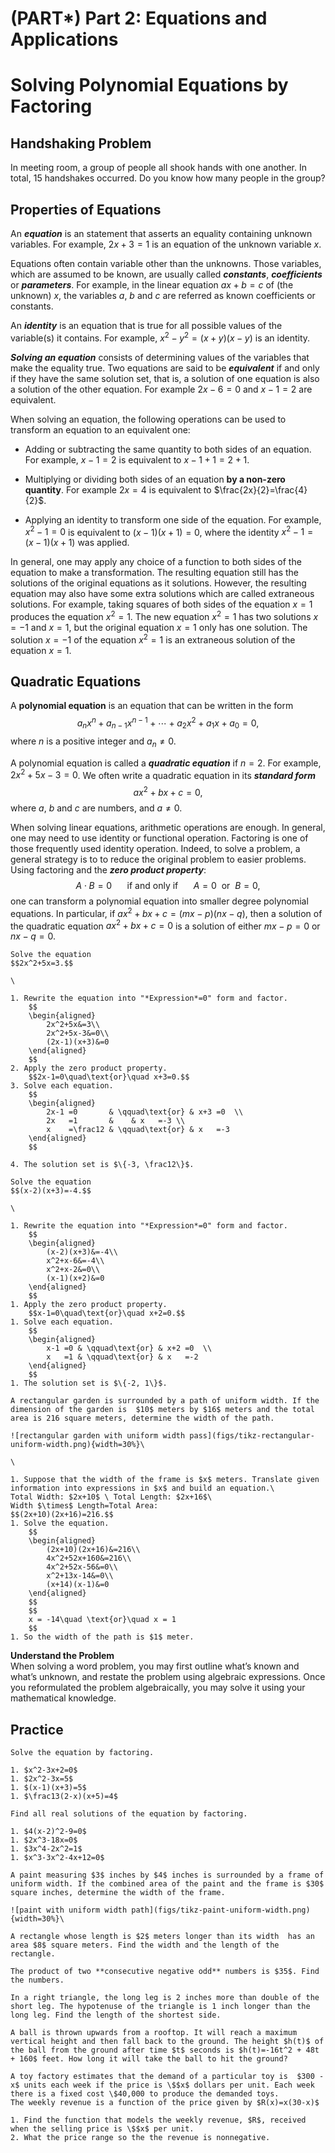 # (PART\*) Part 2: Equations and Applications {-}

# Solving Polynomial Equations by Factoring

## Handshaking Problem

::: {.rmdthink}

In meeting room, a group of people all shook hands with one another. In total, 15 handshakes occurred. Do you know how many people in the group?

:::

## Properties of Equations

An ***equation*** is an statement that asserts an equality containing unknown variables. For example, $2x+3=1$ is an equation of the unknown variable $x$.

Equations often contain variable other than the unknowns. Those variables, which are assumed to be known, are usually called ***constants***, ***coefficients*** or ***parameters***. For example, in the linear equation $ax+b=c$ of (the unknown) $x$, the variables $a$, $b$ and $c$ are referred as known coefficients or constants.

An ***identity*** is an equation that is true for all possible values of the variable(s) it contains. For example, $x^2-y^2=(x+y)(x-y)$ is an identity.

***Solving an equation*** consists of determining values of the variables that make the equality true. Two equations are said to be ***equivalent*** if and only if they have the same solution set, that is, a solution of one equation is also a solution of the other equation. For example $2x-6=0$ and $x-1=2$ are equivalent.

::: {.rmdnote}

When solving an equation, the following operations can be used to transform an equation to an equivalent one:

- Adding or subtracting the same quantity to both sides of an equation. For example, $x-1=2$ is equivalent to $x-1+1=2+1$.

- Multiplying or dividing both sides of an equation **by a non-zero quantity**. For example $2x=4$ is equivalent to $\frac{2x}{2}=\frac{4}{2}$.

- Applying an identity to transform one side of the equation. For example, $x^2-1=0$ is equivalent to $(x-1)(x+1)=0$, where the identity $x^2-1=(x-1)(x+1)$ was applied.

:::

::: {.rmdnote}

In general, one may apply any choice of a function to both sides of the equation to make a transformation. The resulting equation still has the solutions of the original equations as it solutions. However, the resulting equation may also have some extra solutions which are called  extraneous solutions. For example, taking squares of both sides of the equation $x=1$ produces the equation $x^2=1$. The new equation $x^2=1$ has two solutions $x=-1$ and $x=1$, but the original equation $x=1$ only has one solution. The solution $x=-1$ of the equation $x^2=1$ is an extraneous solution of the equation $x=1$.

:::

## Quadratic Equations

A **polynomial equation** is an equation that can be written in the form
$$
a_{n}x^{n}+a_{n-1}x^{n-1}+\cdots+a_{2}x^{2}+a_{1}x+a_{0}=0,
$$
where $n$ is a positive integer and $a_n\ne 0$.

A polynomial equation is called a ***quadratic equation*** if $n=2$. For example, $2x^2+5x-3=0$. We often write a quadratic equation in its ***standard form***
$$a x^2+bx+c=0,$$
where $a$, $b$ and $c$ are numbers, and $a\neq 0$.

When solving linear equations, arithmetic operations are enough. In general, one may need to use identity or functional operation. Factoring is one of those frequently used identity operation. Indeed, to solve a problem, a general strategy is to to reduce the original problem to easier problems. Using factoring and the ***zero product property***:
$$A\cdot B=0 \quad ~~\text{if and only if}~~  \quad A=0 ~~\text{or}~~ B=0,$$
one can transform a polynomial equation into smaller degree polynomial equations. In particular, if $ax^2+bx+c=(mx-p)(nx-q)$, then a solution of the quadratic equation $ax^2+bx+c=0$ is a solution of either $mx-p=0$ or $nx-q=0$.

```example

Solve the equation
$$2x^2+5x=3.$$

```

```solution
\

1. Rewrite the equation into "*Expression*=0" form and factor.
    $$
    \begin{aligned}
        2x^2+5x&=3\\
        2x^2+5x-3&=0\\
        (2x-1)(x+3)&=0
    \end{aligned}
    $$
2. Apply the zero product property.
    $$2x-1=0\quad\text{or}\quad x+3=0.$$
3. Solve each equation.
    $$
    \begin{aligned}
        2x-1 =0       & \qquad\text{or} & x+3 =0  \\
        2x   =1       &    & x   =-3 \\
        x    =\frac12 & \qquad\text{or} & x   =-3
    \end{aligned}
    $$

4. The solution set is $\{-3, \frac12\}$.

```

```example

Solve the equation
$$(x-2)(x+3)=-4.$$

```

```solution
\

1. Rewrite the equation into "*Expression*=0" form and factor.
    $$
    \begin{aligned}
        (x-2)(x+3)&=-4\\
        x^2+x-6&=-4\\
        x^2+x-2&=0\\
        (x-1)(x+2)&=0
    \end{aligned}
    $$
1. Apply the zero product property.
    $$x-1=0\quad\text{or}\quad x+2=0.$$
1. Solve each equation.
    $$
    \begin{aligned}
        x-1 =0 & \qquad\text{or} & x+2 =0  \\
        x   =1 & \qquad\text{or} & x   =-2
    \end{aligned}
    $$
1. The solution set is $\{-2, 1\}$.

```

```example

A rectangular garden is surrounded by a path of uniform width. If the dimension of the garden is  $10$ meters by $16$ meters and the total area is 216 square meters, determine the width of the path.

![rectangular garden with uniform width pass](figs/tikz-rectangular-uniform-width.png){width=30%}\

```

```solution
\

1. Suppose that the width of the frame is $x$ meters. Translate given information into expressions in $x$ and build an equation.\
Total Width: $2x+10$ \ Total Length: $2x+16$\
Width $\times$ Length=Total Area:
$$(2x+10)(2x+16)=216.$$
1. Solve the equation.
    $$
    \begin{aligned}
        (2x+10)(2x+16)&=216\\
        4x^2+52x+160&=216\\
        4x^2+52x-56&=0\\
        x^2+13x-14&=0\\
        (x+14)(x-1)&=0
    \end{aligned}
    $$
    $$
    x = -14\quad \text{or}\quad x = 1
    $$
1. So the width of the path is $1$ meter.

```

::: {.rmdtip}

**Understand the Problem**  
When solving a word problem, you may first outline what's known and what's unknown, and restate the problem using algebraic expressions. Once you reformulated the problem algebraically, you may solve it using your mathematical knowledge.

:::

## Practice

```exercise

Solve the equation by factoring.

1. $x^2-3x+2=0$
1. $2x^2-3x=5$
1. $(x-1)(x+3)=5$
1. $\frac13(2-x)(x+5)=4$

```

```exercise

Find all real solutions of the equation by factoring.

1. $4(x-2)^2-9=0$
1. $2x^3-18x=0$
1. $3x^4-2x^2=1$
1. $x^3-3x^2-4x+12=0$

```

```exercise

A paint measuring $3$ inches by $4$ inches is surrounded by a frame of uniform width. If the combined area of the paint and the frame is $30$ square inches, determine the width of the frame.

![paint with uniform width path](figs/tikz-paint-uniform-width.png){width=30%}\

```

```exercise

A rectangle whose length is $2$ meters longer than its width  has an area $8$ square meters. Find the width and the length of the rectangle.

```

```exercise

The product of two **consecutive negative odd** numbers is $35$. Find the numbers.

```

```exercise

In a right triangle, the long leg is 2 inches more than double of the short leg. The hypotenuse of the triangle is 1 inch longer than the long leg. Find the length of the shortest side.

```

```exercise

A ball is thrown upwards from a rooftop. It will reach a maximum vertical height and then fall back to the ground. The height $h(t)$ of the ball from the ground after time $t$ seconds is $h(t)=-16t^2 + 48t + 160$ feet. How long it will take the ball to hit the ground?

```

```exercise

A toy factory estimates that the demand of a particular toy is  $300 -x$ units each week if the price is \$$x$ dollars per unit. Each week there is a fixed cost \$40,000 to produce the demanded toys.
The weekly revenue is a function of the price given by $R(x)=x(30-x)$

1. Find the function that models the weekly revenue, $R$, received when the selling price is \$$x$ per unit.
2. What the price range so the the revenue is nonnegative.

```
